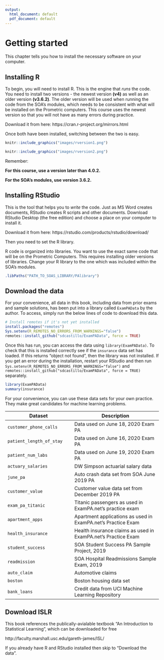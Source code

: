 ```yaml
---
output:
  html_document: default
  pdf_document: default
---
```

# Getting started 

This chapter tells you how to install the necessary software on your computer.

## Installing R

To begin, you will need to install R.  This is the engine that *runs* the code.  You need to install two versions - the newest version **(v4)** as well as an older version **(v3.6.2)**.  The older version will be used when running the code from the SOA's modules, which needs to be consistent with what will be installed on the Prometric computers.  This course uses the newest version so that you will not have as many errors during practice.

Download it from here: https://cran.r-project.org/mirrors.html

Once both have been installed, switching between the two is easy.

```r
knitr::include_graphics("images/rversion1.png")
```


```r
knitr::include_graphics("images/rversion2.png")
```

Remember: 

**For this course, use a version later than 4.0.2.**

**For the SOA's modules, use version 3.6.2.**

## Installing RStudio

This is the tool that helps you to *write* the code.  Just as MS Word creates documents, RStudio creates R scripts and other documents.  Download RStudio Desktop (the free edition) and choose a place on your computer to install it.

Download it from here: https://rstudio.com/products/rstudio/download/

Then you need to set the R library.

R code is organized into libraries.  You want to use the exact same code that will be on the Prometric Computers.  This requires installing older versions of libraries.  Change your R library to the one which was included within the SOA's modules.

```r
.libPaths("PATH_TO_SOAS_LIBRARY/PAlibrary")
```

## Download the data

For your convenience, all data in this book, including data from prior exams and sample solutions, has been put into a library called `ExamPAData` by the author.  To access, simply run the below lines of code to download this data.

```r
# Install remotes if it's not yet installed
install.packages("remotes")
Sys.setenv(R_REMOTES_NO_ERRORS_FROM_WARNINGS="false")
remotes::install_github("sdcastillo/ExamPAData", force = TRUE)
```

Once this has run, you can access the data using `library(ExamPAData)`.  To check that this is installed correctly see if the `insurance` data set has loaded.  If this returns "object not found", then the library was not installed.  If you get an error during the installation, restart your RStudio and then run `Sys.setenv(R_REMOTES_NO_ERRORS_FROM_WARNINGS="false")` and `remotes::install_github("sdcastillo/ExamPAData", force = TRUE)` separately.

```r
library(ExamPAData)
summary(insurance)
```

For your convenience, you can use these data sets for your own practice.  They make great candidates for machine learning problems.  

| Dataset   |      Description      |
|----------|-------------|
|`customer_phone_calls`| Data used on June 18, 2020 Exam PA |
|`patient_length_of_stay`| Data used on June 16, 2020 Exam PA|
|`patient_num_labs`| Data used on June 19, 2020 Exam PA |
|`actuary_salaries`| DW Simpson actuarial salary data|
|`june_pa`|Auto crash data set from SOA June 2019 PA|
|`customer_value`| Customer value data set from December 2019 PA|
|`exam_pa_titanic`| Titanic passengers as used in ExamPA.net's practice exam |
|`apartment_apps`| Apartment applications as used in ExamPA.net's Practice Exam|
|`health_insurance`| Health insurance claims as used in ExamPA.net's Practice Exam|
|`student_success`| SOA Student Success PA Sample Project, 2019|
|`readmission`| SOA Hospital Readmissions Sample Exam, 2019 |
|`auto_claim`| Automotive claims |
|`boston`| Boston housing data set |
|`bank_loans`| Credit data from UCI Machine Learning Repository |


## Download ISLR

This book references the publically-avialable textbook "An Introduction to Statistical Learning", which can be downloaded for free

http://faculty.marshall.usc.edu/gareth-james/ISL/

If you already have R and RStudio installed then skip to "Download the data". 
